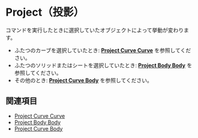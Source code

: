 
# Project（投影）

<Reference shortcut="I" command="Project" button="コマンドバー右" />

コマンドを実行したときに選択していたオブジェクトによって挙動が変わります。

- ふたつのカーブを選択していたとき: [**Project Curve Curve**](./project-curve-curve) を参照してください。
- ふたつのソリッドまたはシートを選択していたとき: [**Project Body Body**](./project-body-body) を参照してください。
- その他のとき: [**Project Curve Body**](./project-curve-body) を参照してください。


## 関連項目
- [Project Curve Curve](./project-curve-curve)
- [Project Body Body](./project-body-body)
- [Project Curve Body](./project-curve-body)

